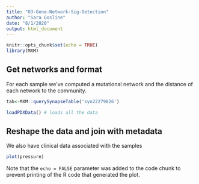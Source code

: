 ```yaml
---
title: "03-Gene-Network-Sig-Detection"
author: "Sara Gosline"
date: "8/1/2020"
output: html_document
---
```


```r
knitr::opts_chunk$set(echo = TRUE)
library(MXM)
```

## Get networks and format
For each sample we've computed a mutational network and the distance of each network to the community. 


```r
tab<-MXM::querySynapseTable('syn22279826')

loadPDXData() # loads all the data


```

## Reshape the data and join with metadata

We also have clinical data associated with the samples

```r
plot(pressure)
```

Note that the `echo = FALSE` parameter was added to the code chunk to prevent printing of the R code that generated the plot.
